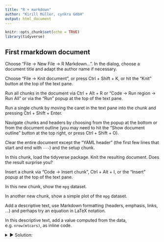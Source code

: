 ```yaml
---
title: "R + markdown"
author: "Kirill Müller, cynkra GmbH"
output: html_document
---
```


```r
knitr::opts_chunk$set(echo = TRUE)
library(tidyverse)
```

## First rmarkdown document

Choose "File → New File → R Markdown...". In the dialog, choose a document title and adapt the author name if necessary.

Choose "File → Knit document", or press Ctrl + Shift + K, or hit the "Knit" button at the top of the text pane.

Run all chunks in the document via Ctrl + Alt + R or "Code → Run region → Run All" or via the "Run" popup at the top of the text pane.

Run a single chunk by moving the caret in the text pane into the chunk and pressing Ctrl + Shift + Enter.

Navigate chunks and headers by choosing from the popup at the bottom or from the document outline (you may need to hit the "Show document outline" button at the top right, or press Ctrl + Shift + O).

Clear the entire document except the "YAML header" (the first few lines that start and end with `---`) and the setup chunk.

In this chunk, load the tidyverse package. Knit the resulting document. Does the result surprise you?

Insert a chunk via "Code → Insert chunk", Ctrl + Alt + I, or the "Insert" popup at the top of the text pane.

In this new chunk, show the `mpg` dataset.

In another new chunk, show a simple plot of the `mpg` dataset.

Add a descriptive text, use Markdown formatting (headers, emphasis, links, ...) and perhaps try an equation in LaTeX notation.

In this descriptive text, add a value computed from the data, e.g. `nrow(mtcars)`, as inline code.

<details>
<summary>&#x25BA; Solution:</summary>
```r
text <- '``````\n---
title: "Test document"
author: "Kirill Müller, cynkra GmbH"
output: html_document\n---
\n```{r setup, include=FALSE}
knitr::opts_chunk$set(echo = FALSE)
library(tidyverse)\n```

# Introduction

We will be reviewing a dataset of `r nrow(mpg)` cars. The dataset is listed below.
\n```{r}
mpg\n```

## Relationship between engine displacement and highway mileage

The plot below should *not* surprise us: The larger the engine, the more energy it consumes per distance driven (in $\\frac{\\text{J}}{\\text{km}}$), the less is the mileage per unit of gasoline (in $\\frac{\\text{miles}}{\\text{gallon}}$).
\n```{r}
ggplot(mpg, aes(displ, hwy)) +
  geom_point()\n```

Possible reasons why people would choose a larger engine include:

- ...
- ...
- ...\n``````'

knitr::asis_output(text)
```


# Introduction

We will be reviewing a dataset of `r nrow(mpg)` cars. The dataset is listed below.

```r
mpg
```

## Relationship between engine displacement and highway mileage

The plot below should *not* surprise us: The larger the engine, the more energy it consumes per distance driven (in $\frac{\text{J}}{\text{km}}$), the less is the mileage per unit of gasoline (in $\frac{\text{miles}}{\text{gallon}}$).

```r
ggplot(mpg, aes(displ, hwy)) +
  geom_point()
```

Possible reasons why people would choose a larger engine include:

- ...
- ...
- ...
</details>
